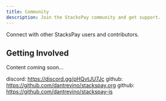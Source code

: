 ```yaml
---
title: Community
description: Join the StacksPay community and get support.
---
```


Connect with other StacksPay users and contributors.

## Getting Involved

Content coming soon...

discord: https://discord.gg/pHQvtJU7Jc
github: https://github.com/dantrevino/stackspay.org
github: https://github.com/dantrevino/stackspay-js
